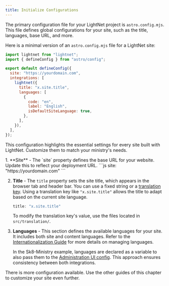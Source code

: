 ```yaml
---
title: Initialize Configurations
---
```



The primary configuration file for your LightNet project is `astro.config.mjs`. 
This file defines global configurations for your site, such as the title, languages, base URL, and more.

Here is a minimal version of an `astro.config.mjs` file for a LightNet site:

```js title="astro.config.mjs"
import lightnet from "lightnet";
import { defineConfig } from "astro/config";

export default defineConfig({
  site: "https://yourdomain.com",
  integrations: [
    lightnet({
      title: "x.site.title",
      languages: [
        {
          code: "en",
          label: "English",
          isDefaultSiteLanguage: true,
        },
      ],
    }),
  ],
});
```

This configuration highlights the essential settings for every site built with LightNet. Customize them to match your ministry's needs.

<Steps>
1. **Site** -
   The `site` property defines the base URL for your website. Update this to reflect your deployment URL.
   ```js
   site: "https://yourdomain.com"
   ```

2. **Title** -
   The `title` property sets the site title, which appears in the browser tab and header bar. 
   You can use a fixed string or a [translation key](/build/i18n/todo). 
   Using a translation key like `"x.site.title"` allows the title to adapt based on the current site language.
   ```js
   title: "x.site.title"
   ```
   To modify the translation key's value, use the files located in `src/translation/`.

3. **Languages** -
   This section defines the available languages for your site. 
   It includes both site and content languages. Refer to the [Internationalization Guide](/build/i18n) for more details on managing languages.
   
   In the Sk8-Ministry example, languages are declared as a variable to also pass them to the [Administration UI config](/content/todo). 
   This approach ensures consistency between both integrations.
</Steps>

There is more configuration available. Use the other guides of this chapter to customize your site even further.
